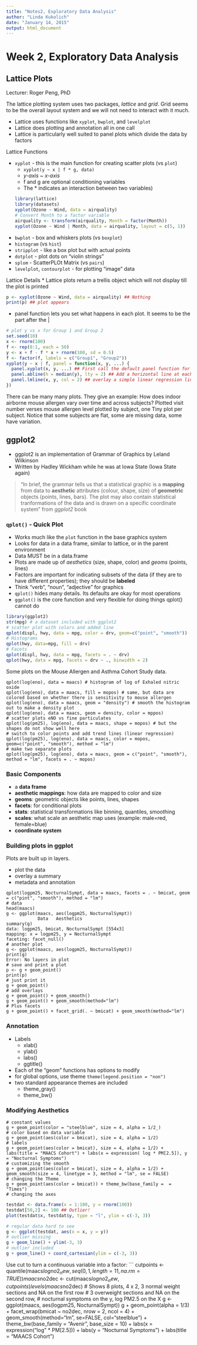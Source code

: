 ```yaml
---
title: "Notes2, Exploratory Data Analysis"
author: "Linda Kukolich"
date: "January 14, 2015"
output: html_document
---
```

# Week 2, Exploratory Data Analysis

## Lattice Plots

Lecturer: Roger Peng, PhD

The lattice plotting system uses two packages, *lattice* and *grid*. Grid seems to be the overall layout system and we will not need to interact with it much.

* Lattice uses functions like `xyplot`, `bwplot`, and `levelplot`
* Lattice does plotting and annotation all in one call
* Lattice is particularly well suited to panel plots which divide the data by factors

Lattice Functions

* `xyplot` - this is the main function for creating scatter plots (vs `plot`)
    * `xyplot(y ~ x | f * g, data)`
    * *y-axis* ~ *x-axis*
    * f and g are optional conditioning variables
    * The * indicates an interaction between two variables)
```r
library(lattice)
library(datasets)
xyplot(Ozone ~ Wind, data = airquality)
# Convert Month to a factor variable
airquality <- transform(airquality, Month = factor(Month))
xyplot(Ozone ~ Wind | Month, data = airquality, layout = c(5, 1))
```

* `bwplot` - box and whiskers plots (vs `boxplot`)
* `histogram` (vs `hist`)
* `stripplot` - like a box plot but with actual points
* `dotplot` - plot dots on "violin strings"
* `splom` - ScatterPLOt Matrix (vs `pairs`)
* `levelplot`, `contourplot` - for plotting "image" data

Lattice Details
* Lattice plots return a trellis object which will not display
till the plot is printed
```r
p <- xyplot(Ozone ~ Wind, data = airquality) ## Nothing
print(p) ## plot appears
```

* panel function lets you set what happens in each plot. It seems to be the part after the |
```r
# plot y vs x for Group 1 and Group 2
set.seed(10)
x <- rnorm(100)
f <- rep(0:1, each = 50)
y <- x + f - f * x + rnorm(100, sd = 0.5)
f <- factor(f, labels = c("Group1", "Group2"))
xyplot(y ~ x | f, panel = function(x, y, ...) {
  panel.xyplot(x, y, ...) ## First call the default panel function for xyplot
  panel.abline(h = median(y), lty = 2) ## Add a horizontal line at each median
  panel.lmline(x, y, col = 2) ## overlay a simple linear regression line
})
```

There can be many many plots. They give an example: How does indoor airborne mouse allergen vary over time and across subjects? Plotted visit number verses mouse allergen level plotted by subject, one Tiny plot per subject. Notice that some subjects are flat, some are missing data, some have variation.

## ggplot2

* ggplot2 is an implementation of Grammar of Graphics by Leland Wilkinson
* Written by Hadley Wickham while he was at Iowa State (Iowa State again)

> "In brief, the grammar tells us that a statistical graphic is a **mapping** from data to **aesthetic** attributes (colour, shape, size) of **geometric** objects (points, lines, bars). The plot may also contain statistical tranformations of the data and is drawn on a specific coordinate system" from *ggplot2* book

### `qplot()` - Quick Plot

* Works much like the `plot` function in the base graphics system
* Looks for data in a data frame, similar to lattice, or in the parent environment
* Data MUST be in a data.frame
* Plots are made up of *aesthetics* (size, shape, color) and *geoms* (points, lines)
* Factors are important for indicating subsets of the data (if they are to have different properties); they should be **labeled**
* Think "verb", "noun", "adjective" for graphics
* `qplot()` hides many details. Its defaults are okay for most operations
* `ggplot()` is the core function and very flexible for doing things qplot() cannot do
```r
library(ggplot2)
str(mpg) # a dataset included with ggplot2
# scatter plot with colors and added line
qplot(displ, hwy, data = mpg, color = drv, geom=c("point", "smooth"))
# Histograms
qplot(hwy, data=mpg, fill = drv)
# Facets
qplot(displ, hwy, data = mpg, facets = . ~ drv)
qplot(hwy, data = mpg, facets = drv ~ ., binwidth = 2)
```

Some plots on the Mouse Allergen and Asthma Cohort Study data.
```
qplot(log(eno), data = maacs) # histogram of log of Exhaled nitric oxide
qplot(log(eno), data = maacs, fill = mopos) # same, but data are colored based on whether there is sensitivity to mouse allergen
qplot(log(eno), data = maacs, geom = "density") # smooth the histogram out to make a density plot
qplot(log(eno), data = maacs, geom = density, color = mppos)
# scatter plots eNO vs fine particulates
qplot(log(pm25), log(eno), data = maacs, shape = mopos) # but the shapes do not show well here
# switch to color points and add trend lines (linear regression)
qplot(log(pm25), log(eno), data = maacs, color = mopos, geom=c("point", "smooth"), method = "lm")
# make two separate plots
qplot(log(pm25), log(eno), data = maacs, geom = c("point", "smooth"), method = "lm", facets = . ~ mopos)
```

### Basic Components

* a **data frame**
* **aesthetic mappings**: how data are mapped to color and size
* **geoms**: geometric objects like points, lines, shapes
* **facets**: for conditional plots
* **stats**: statistical transformations like binning, quantiles, smoothing
* **scales**: what scale an aesthetic map uses (example: male=red, female=blue)
* **coordinate system**

### Building plots in ggplot

Plots are built up in layers.

* plot the data
* overlay a summary
* metadata and annotation

```
qplot(logpm25, NocturnalSympt, data = maacs, facets = . ~ bmicat, geom = c("pint", "smooth"), method = "lm")
# data
head(maacs)
g <- ggplot(maacs, aes(logpm25, NocturnalSympt))
            Data   Aesthetics
summary(g)
data: logpm25, bmicat, NocturnalSympt [554x3]
mapping: x = logpm25, y = NocturnalSympt
faceting: facet_null()
# another plot
g <- ggplot(maacs, aes(logpm25, NocturnalSympt))
print(g)
Error: No layers in plot
# save and print a plot
p <- g + geom_point()
print(p)
# just print it
g + geom_point()
# add overlays
g + geom_point() + geom_smooth()
g + geom_point() + geom_smooth(method="lm")
# Plus facets
g + geom_point() + facet_grid(. ~ bmicat) + geom_smooth(method="lm")
```

### Annotation
* Labels
    * xlab()
    * ylab()
    * labs()
    * ggtitle()
* Each of the "geom" functions has options to modify
* for global options, use theme `theme(legend.position = "non")`
* two standard appearance themes are included
    * theme_gray()
    * theme_bw()

### Modifying Aesthetics
```
# constant values
g + geom_point(color = "steelblue", size = 4, alpha = 1/2_)
# color based on data variable
g + geom_point(aes(color = bmicat), size = 4, alpha = 1/2)
# labels
g + geom_point(aes(color = bmicat), size = 4, alpha = 1/2) + labs(title = "MAACS Cohort") + labs(x = expression( log * PM[2.5]), y = "Nocturnal Symptoms")
# customizing the smooth
g + geom_point(aes(color = bmicat), size = 4, alpha = 1/2) + geom_smooth(size = 4, linetype = 3, method = "lm", se = FALSE)
# changing the Theme
g + geom_point(aes(color = bmicat)) + theme_bw(base_family =  = "Times")
# changing the axes
```

```r
testdat <- data.frame(x = 1:100, y = rnorm(100))
testdat[50,2] <- 100 ## Outlier!
plot(testdat$x, testdat$y, type = "l", ylim = c(-3, 3))

# regular data hard to see
g <- ggplot(testdat, aes(x = x, y = y))
# outlier missing
g + geom_line() + ylim(-3, 3)
# outlier included
g + geom_line() + coord_cartesian(ylim = c(-3, 3))
```

Use cut to turn a continuous variable into a factor:
```
cutpoints <- quantile(maacs$logno2_new, seq(0, 1, length=11, na.rm=TRUE))
maacs$no2dec <- cut(maacs$logno2_new, cutpoints)
levels(maacs$no2dec)
# Shows 8 plots, 4 x 2, 3 normal weight sections and NA on the first row
# 3 overweight sections and NA on the second row,
# nocturnal symptoms on the y, log PM2.5 on the X
g <- ggplot(maacs, aes(logpm25, NocturnalSympt))
g + geom_point(alpha = 1/3)
  + facet_wrap(bmicat ~ no2dec, nrow = 2, ncol = 4)
  + geom_smooth(method="lm", se=FALSE, col="steelblue")
  + theme_bw(base_family = "Avenir", base_size = 10)
  + labs(x = expression("log " * PM[2.5]))
  + labs(y = "Nocturnal Symptoms")
  + labs(title = "MAACS Cohort")
